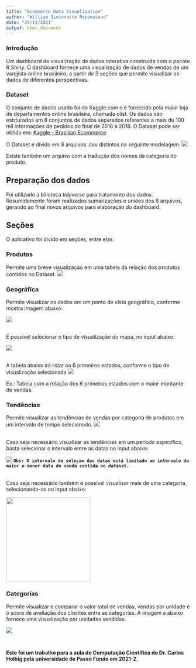 ```yaml
---
title: "Ecommerce Data Visualization"
author: "William Simionatto Nepomuceno"
date: "24/11/2021"
output: html_document
---
```


### Introdução
Um dashboard de visualização de dados interativa construída com o pacote R Shiny. O dashboard fornece uma visualização de dados de vendas de um varejista online brasileiro, a partir de 3 seções que permite visualizar os dados de diferentes perspectivas.

### Dataset
O conjunto de dados usado foi do Kaggle.com e é fornecido pela maior loja de departamentos online brasileira, chamada olist. Os dados são estrturados em 8 conjuntos de dados separados referentes a mais de 100 mil informações de pedidos do final de 2016 a 2018. O Dataset pode ser obtido em:  [Kaggle - Brazilian Ecommerce](https://www.kaggle.com/olistbr/brazilian-ecommerce)

O Dataset é divido em 8 arquivos .csv distintos na seguinte modelagem:
<img src="images/dataset_model.png"/>

Existe também um arquivo com a tradução dos nomes da categoria do produto.

## Preparação dos dados
Foi utilizado a bilioteca *tidyverse* para tratamento dos dados. Resumidamente foram realizados sumarizações e uniões dos 8 arquivos, gerando ao final novos arquivos para elaboração do dashboard.

## Seções
O aplicativo foi divido em seções, entre elas:

### Produtos
Permite uma breve visualização em uma tabela da relação dos produtos contidos no Dataset.
<img src="images/Products.png"/>

### Geográfica
Permite visualizar os dados em um ponto de vista geográfico, conforme mostra imagem abaixo:

<img src="images/Maps_1.png"/>

\
É possível selecionar o tipo de visualização do mapa, no input abaixo:

<img src="images/Maps_2.png"/>

\
A tabela abaixo irá listar os 6 primeiros estados, conforme o tipo de visualização selecionada
<img src="images/Maps_3.png"/>

Ex.: Tabela com a relação dos 6 primeiros estados com o maior montante de vendas.

### Tendências
Permite visualizar as tendências de vendas por categoria de produtos em um intervalo de tempo selecionado.
<img src="images/Trends_1.png"/>

\
Caso seja necessário visualizar as tendências em um periodo especifico, basta selecionar o intervalo entre as datas no input abaixo:

<img src="images/Trends_2.png"/>
**`Obs: O intervalo de seleção das datas está limitado ao intervalo da maior e menor data de venda contida no dataset.`**

\
Caso seja necessário também é possível visualizar mais de uma categoria, selecionando-as no input abaixo:

<img src="images/Trends_3.png" width="230"/>

### Categorias
Permite visualizar e comparar o valor total de vendas, vendas por unidade e o score de avaliação dos clientes entre as categorias. A imagem a abaixo fornece uma visualização por unidades vendidas.

<img src="images/Categories.png"/>

\

**Este foi um trabalho para a aula de Computação Científica do Dr. Carlos Holbig pela universidade de Passo Fundo em 2021-2.**